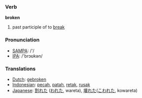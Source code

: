 === Verb ===

'''broken'''

# past participle of to [[break]]

=== Pronunciation ===
*[[w:SAMPA|SAMPA]]: /'/
*[[w:IPA|IPA]]: /'brɔʊkən/

=== Translations ===
*[[Dutch]]: [[gebroken]]
*[[Indonesian]]: [[pecah]], [[patah]], [[retak]], [[rusak]]
*[[Japanese]]: [[割れた]] ([[われた]], wareta), [[壊れた]]([[こわれた]], kowareta)